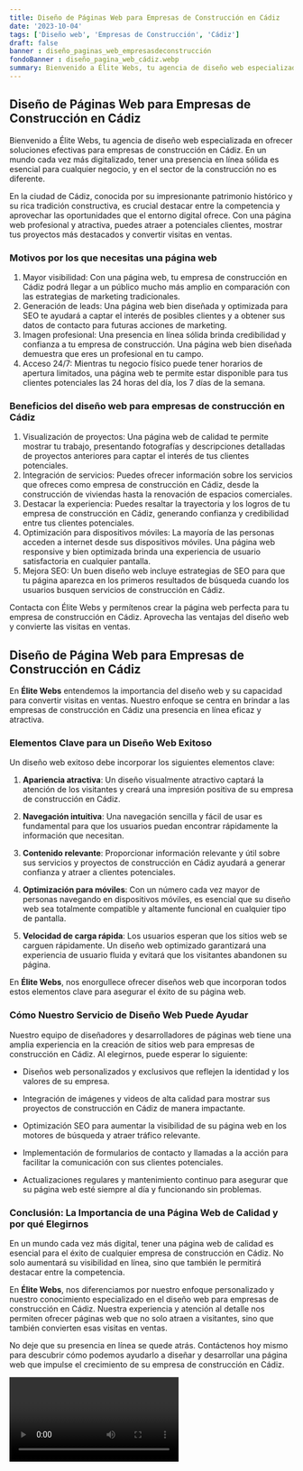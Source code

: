 ```yaml
---
title: Diseño de Páginas Web para Empresas de Construcción en Cádiz
date: '2023-10-04'
tags: ['Diseño web', 'Empresas de Construcción', 'Cádiz']
draft: false
banner : diseño_paginas_web_empresasdeconstrucción
fondoBanner : diseño_pagina_web_cádiz.webp
summary: Bienvenido a Élite Webs, tu agencia de diseño web especializada en ofrecer soluciones efectivas para empresas de construcción en Cádiz. En un mundo cada vez más digitalizado, tener una presencia en línea sólida es esencial para cualquier negocio, y en el sector de la construcción no es diferente. 
---
```


## Diseño de Páginas Web para Empresas de Construcción en Cádiz

Bienvenido a Élite Webs, tu agencia de diseño web especializada en ofrecer soluciones efectivas para empresas de construcción en Cádiz. En un mundo cada vez más digitalizado, tener una presencia en línea sólida es esencial para cualquier negocio, y en el sector de la construcción no es diferente. 

En la ciudad de Cádiz, conocida por su impresionante patrimonio histórico y su rica tradición constructiva, es crucial destacar entre la competencia y aprovechar las oportunidades que el entorno digital ofrece. Con una página web profesional y atractiva, puedes atraer a potenciales clientes, mostrar tus proyectos más destacados y convertir visitas en ventas.

### Motivos por los que necesitas una página web

1. Mayor visibilidad: Con una página web, tu empresa de construcción en Cádiz podrá llegar a un público mucho más amplio en comparación con las estrategias de marketing tradicionales. 
2. Generación de leads: Una página web bien diseñada y optimizada para SEO te ayudará a captar el interés de posibles clientes y a obtener sus datos de contacto para futuras acciones de marketing.
3. Imagen profesional: Una presencia en línea sólida brinda credibilidad y confianza a tu empresa de construcción. Una página web bien diseñada demuestra que eres un profesional en tu campo.
4. Acceso 24/7: Mientras tu negocio físico puede tener horarios de apertura limitados, una página web te permite estar disponible para tus clientes potenciales las 24 horas del día, los 7 días de la semana.

### Beneficios del diseño web para empresas de construcción en Cádiz

1. Visualización de proyectos: Una página web de calidad te permite mostrar tu trabajo, presentando fotografías y descripciones detalladas de proyectos anteriores para captar el interés de tus clientes potenciales.
2. Integración de servicios: Puedes ofrecer información sobre los servicios que ofreces como empresa de construcción en Cádiz, desde la construcción de viviendas hasta la renovación de espacios comerciales.
3. Destacar la experiencia: Puedes resaltar la trayectoria y los logros de tu empresa de construcción en Cádiz, generando confianza y credibilidad entre tus clientes potenciales.
4. Optimización para dispositivos móviles: La mayoría de las personas acceden a internet desde sus dispositivos móviles. Una página web responsive y bien optimizada brinda una experiencia de usuario satisfactoria en cualquier pantalla.
5. Mejora SEO: Un buen diseño web incluye estrategias de SEO para que tu página aparezca en los primeros resultados de búsqueda cuando los usuarios busquen servicios de construcción en Cádiz.

Contacta con Élite Webs y permítenos crear la página web perfecta para tu empresa de construcción en Cádiz. Aprovecha las ventajas del diseño web y convierte las visitas en ventas.

<GifSeo />

<Cta />

## Diseño de Página Web para Empresas de Construcción en Cádiz

En **Élite Webs** entendemos la importancia del diseño web y su capacidad para convertir visitas en ventas. Nuestro enfoque se centra en brindar a las empresas de construcción en Cádiz una presencia en línea eficaz y atractiva.

### Elementos Clave para un Diseño Web Exitoso

Un diseño web exitoso debe incorporar los siguientes elementos clave:

1. **Apariencia atractiva**: Un diseño visualmente atractivo captará la atención de los visitantes y creará una impresión positiva de su empresa de construcción en Cádiz.

2. **Navegación intuitiva**: Una navegación sencilla y fácil de usar es fundamental para que los usuarios puedan encontrar rápidamente la información que necesitan. 

3. **Contenido relevante**: Proporcionar información relevante y útil sobre sus servicios y proyectos de construcción en Cádiz ayudará a generar confianza y atraer a clientes potenciales.

4. **Optimización para móviles**: Con un número cada vez mayor de personas navegando en dispositivos móviles, es esencial que su diseño web sea totalmente compatible y altamente funcional en cualquier tipo de pantalla.

5. **Velocidad de carga rápida**: Los usuarios esperan que los sitios web se carguen rápidamente. Un diseño web optimizado garantizará una experiencia de usuario fluida y evitará que los visitantes abandonen su página.

En **Élite Webs**, nos enorgullece ofrecer diseños web que incorporan todos estos elementos clave para asegurar el éxito de su página web.

### Cómo Nuestro Servicio de Diseño Web Puede Ayudar

Nuestro equipo de diseñadores y desarrolladores de páginas web tiene una amplia experiencia en la creación de sitios web para empresas de construcción en Cádiz. Al elegirnos, puede esperar lo siguiente:

- Diseños web personalizados y exclusivos que reflejen la identidad y los valores de su empresa.

- Integración de imágenes y videos de alta calidad para mostrar sus proyectos de construcción en Cádiz de manera impactante.

- Optimización SEO para aumentar la visibilidad de su página web en los motores de búsqueda y atraer tráfico relevante.

- Implementación de formularios de contacto y llamadas a la acción para facilitar la comunicación con sus clientes potenciales.

- Actualizaciones regulares y mantenimiento continuo para asegurar que su página web esté siempre al día y funcionando sin problemas.

### Conclusión: La Importancia de una Página Web de Calidad y por qué Elegirnos

En un mundo cada vez más digital, tener una página web de calidad es esencial para el éxito de cualquier empresa de construcción en Cádiz. No solo aumentará su visibilidad en línea, sino que también le permitirá destacar entre la competencia.

En **Élite Webs**, nos diferenciamos por nuestro enfoque personalizado y nuestro conocimiento especializado en el diseño web para empresas de construcción en Cádiz. Nuestra experiencia y atención al detalle nos permiten ofrecer páginas web que no solo atraen a visitantes, sino que también convierten esas visitas en ventas.

No deje que su presencia en línea se quede atrás. Contáctenos hoy mismo para descubrir cómo podemos ayudarlo a diseñar y desarrollar una página web que impulse el crecimiento de su empresa de construcción en Cádiz.

<Video />

<CtaBot job='Empresas de Construcción' city='Cádiz'/>

<Gmaps query='Cádiz+españa+maps' />